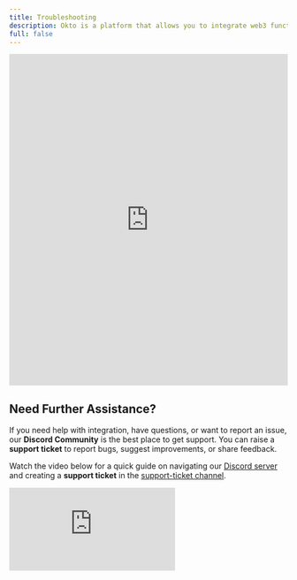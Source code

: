 ```yaml
---
title: Troubleshooting
description: Okto is a platform that allows you to integrate web3 functionality into your app without building things from scratch.
full: false
---
```



<div style={{ width: '90%', margin: '0 auto' }}>
  <iframe
    id="typeform-widget"
    title="Troubleshooting Form"
    src="https://form.typeform.com/to/V4RNgRDt"
    width="100%"
    height="600rem"
    frameBorder="0"
    allowFullScreen
    style={{ border: 'none', borderRadius: '5px' }}
  ></iframe>
</div>

## Need Further Assistance?

If you need help with integration, have questions, or want to report an issue, our **Discord Community** is the best place to get support. You can raise a **support ticket** to report bugs, suggest improvements, or share feedback.

Watch the video below for a quick guide on navigating our [Discord server](https://discord.com/channels/916349620383252511) and creating a **support ticket** in the [support-ticket channel](https://discord.com/channels/916349620383252511/1249217657820151881).

<div style={{ position: "relative", paddingBottom: "56.25%", height: 0 }}>
  <iframe 
    src="https://www.loom.com/embed/a7aaa6eacec448ab8d25bf7f00288070?sid=8b9e7f94-5cdd-478d-893a-0f4ce5b937b1" 
    frameBorder="0" 
    webkitAllowFullScreen 
    mozAllowFullScreen 
    allowFullScreen 
    style={{ position: "absolute", top: 0, left: 0, width: "100%", height: "100%" }}
  />
</div>